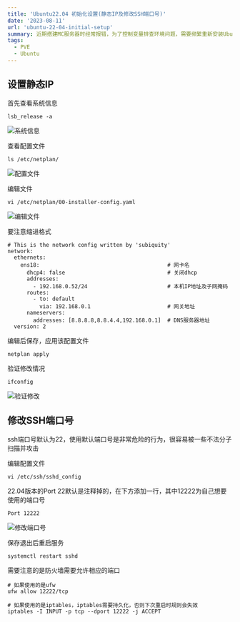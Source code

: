 ```yaml
---
title: 'Ubuntu22.04 初始化设置(静态IP及修改SSH端口号)'
date: '2023-08-11'
url: 'ubuntu-22-04-initial-setup'
summary: 近期搭建MC服务器时经常报错，为了控制变量排查环境问题，需要频繁重新安装Ubuntu，安装后需要固定服务器IP、修改SSH端口号等操作，这里记录下来以便参考
tags:
  - PVE
  - Ubuntu
---
```


## 设置静态IP

首先查看系统信息
```
lsb_release -a
```
![系统信息](https://chev.contrails.space:12650/images/2023/08/12/9f59aa3532648887792ac5811a35aecc.png)

查看配置文件
```shell
ls /etc/netplan/
```
![配置文件](https://chev.contrails.space:12650/images/2023/08/12/16b28e268aa6c076c689376c41288cc0.png)

编辑文件
```shell
vi /etc/netplan/00-installer-config.yaml
```
![编辑文件](https://chev.contrails.space:12650/images/2023/08/12/cfb991f07fbbe5eab2140990ed77d512.png)

要注意缩进格式
```
# This is the network config written by 'subiquity'
network:
  ethernets:
    ens18:                                        # 网卡名
      dhcp4: false                                # 关闭dhcp
      addresses:
        - 192.168.0.52/24                         # 本机IP地址及子网掩码
      routes:
        - to: default
          via: 192.168.0.1                        # 网关地址
      nameservers:
        addresses: [8.8.8.8,8.8.4.4,192.168.0.1]  # DNS服务器地址
  version: 2
```

编辑后保存，应用该配置文件
```
netplan apply
```

验证修改情况
```
ifconfig
```
![验证修改](https://chev.contrails.space:12650/images/2023/08/12/6408d3833e81869b6eab3afe9dd63487.png)

## 修改SSH端口号

ssh端口号默认为22，使用默认端口号是非常危险的行为，很容易被一些不法分子扫描并攻击

编辑配置文件
```
vi /etc/ssh/sshd_config
```

22.04版本的Port 22默认是注释掉的，在下方添加一行，其中12222为自己想要使用的端口号
```
Port 12222
```
![修改端口号](https://chev.contrails.space:12650/images/2023/08/12/b0811ba9bc74ee9d63d1fa8e76b39bc8.png)

保存退出后重启服务
```
systemctl restart sshd
```

需要注意的是防火墙需要允许相应的端口
```
# 如果使用的是ufw
ufw allow 12222/tcp

# 如果使用的是iptables，iptables需要持久化，否则下次重启时规则会失效
iptables -I INPUT -p tcp --dport 12222 -j ACCEPT
```
